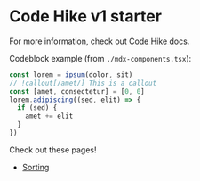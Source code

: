 # Code Hike v1 starter


For more information, check out [Code Hike docs](https://codehike.org/docs).

Codeblock example (from `./mdx-components.tsx`):

```js
const lorem = ipsum(dolor, sit)
// !callout[/amet/] This is a callout
const [amet, consectetur] = [0, 0]
lorem.adipiscing((sed, elit) => {
  if (sed) {
    amet += elit
  }
})
```

Check out these pages!

- [Sorting](/sorting)

